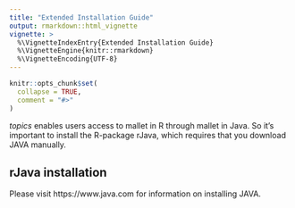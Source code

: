 ```yaml
---
title: "Extended Installation Guide"
output: rmarkdown::html_vignette
vignette: >
  %\VignetteIndexEntry{Extended Installation Guide}
  %\VignetteEngine{knitr::rmarkdown}
  %\VignetteEncoding{UTF-8}
---
```


```r
knitr::opts_chunk$set(
  collapse = TRUE,
  comment = "#>"
)
```

*topics* enables users access to mallet in R through mallet in Java. So it's important to install the R-package rJava, which requires that you download JAVA manually.

## rJava installation
Please visit https://www.java.com for information on installing JAVA.
